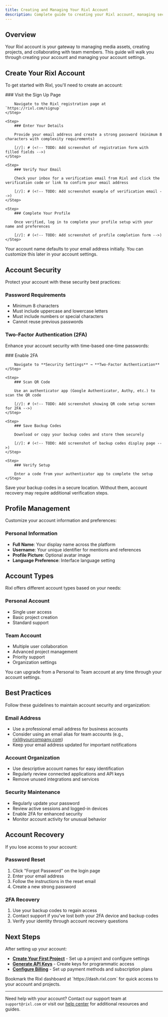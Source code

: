 ```yaml
---
title: Creating and Managing Your Rixl Account
description: Complete guide to creating your Rixl account, managing security settings, and configuring your profile for optimal use.
---
```



## Overview

Your Rixl account is your gateway to managing media assets, creating projects, and collaborating with
team members. This guide will walk you through creating your account and managing your account settings.

## Create Your Rixl Account

To get started with Rixl, you'll need to create an account:

[//]: # (<!-- TODO: Add screenshot of Rixl sign-up page showing registration form -->)

<Steps>
    <Step>
        ### Visit the Sign Up Page

        Navigate to the Rixl registration page at `https://rixl.com/signup`
    </Step>

    <Step>
        ### Enter Your Details

        Provide your email address and create a strong password (minimum 8 characters with complexity requirements)

        [//]: # (<!-- TODO: Add screenshot of registration form with filled fields -->)
    </Step>

    <Step>
        ### Verify Your Email

        Check your inbox for a verification email from Rixl and click the verification code or link to confirm your email address

        [//]: # (<!-- TODO: Add screenshot example of verification email -->)
    </Step>

    <Step>
        ### Complete Your Profile

        Once verified, log in to complete your profile setup with your name and preferences

        [//]: # (<!-- TODO: Add screenshot of profile completion form -->)
    </Step>
</Steps>

<Callout type="info">
    Your account name defaults to your email address initially. You can customize this later in your account settings.
</Callout>

## Account Security

Protect your account with these security best practices:

### Password Requirements

- Minimum 8 characters
- Must include uppercase and lowercase letters
- Must include numbers or special characters
- Cannot reuse previous passwords

### Two-Factor Authentication (2FA)

Enhance your account security with time-based one-time passwords:

<Steps>
    <Step>
        ### Enable 2FA

        Navigate to **Security Settings** → **Two-Factor Authentication**
    </Step>

    <Step>
        ### Scan QR Code

        Use an authenticator app (Google Authenticator, Authy, etc.) to scan the QR code

        [//]: # (<!-- TODO: Add screenshot showing QR code setup screen for 2FA -->)
    </Step>

    <Step>
        ### Save Backup Codes

        Download or copy your backup codes and store them securely

        [//]: # (<!-- TODO: Add screenshot of backup codes display page -->)
    </Step>

    <Step>
        ### Verify Setup

        Enter a code from your authenticator app to complete the setup
    </Step>
</Steps>

<Callout type="warn">
    Save your backup codes in a secure location. Without them, account recovery may require additional verification steps.
</Callout>

## Profile Management

Customize your account information and preferences:

[//]: # (<!-- TODO: Add screenshot of profile management interface showing editable fields -->)

### Personal Information

- **Full Name**: Your display name across the platform
- **Username**: Your unique identifier for mentions and references
- **Profile Picture**: Optional avatar image
- **Language Preference**: Interface language setting


## Account Types

Rixl offers different account types based on your needs:

### Personal Account

- Single user access
- Basic project creation
- Standard support

### Team Account

- Multiple user collaboration
- Advanced project management
- Priority support
- Organization settings

<Callout type="info">
    You can upgrade from a Personal to Team account at any time through your account settings.
</Callout>

## Best Practices

Follow these guidelines to maintain account security and organization:

### Email Address

- Use a professional email address for business accounts
- Consider using an email alias for team accounts (e.g., rixl@yourcompany.com)
- Keep your email address updated for important notifications

### Account Organization

- Use descriptive account names for easy identification
- Regularly review connected applications and API keys
- Remove unused integrations and services

### Security Maintenance

- Regularly update your password
- Review active sessions and logged-in devices
- Enable 2FA for enhanced security
- Monitor account activity for unusual behavior

## Account Recovery

If you lose access to your account:

### Password Reset

1. Click "Forgot Password" on the login page
2. Enter your email address
3. Follow the instructions in the reset email
4. Create a new strong password

### 2FA Recovery

1. Use your backup codes to regain access
2. Contact support if you've lost both your 2FA device and backup codes
3. Verify your identity through account recovery questions

## Next Steps

After setting up your account:

- **[Create Your First Project](/docs/getting-started/create-project)** - Set up a project and configure settings
- **[Generate API Keys](/docs/account/api_keys)** - Create keys for programmatic access
- **[Configure Billing](/docs/account/billing)** - Set up payment methods and subscription plans

<Callout type="tip">
    Bookmark the Rixl dashboard at `https://dash.rixl.com` for quick access to your account and projects.
</Callout>

---

Need help with your account? Contact our support team at `support@rixl.com` or visit our
[help center](https://rixl.com/help) for additional resources and guides.